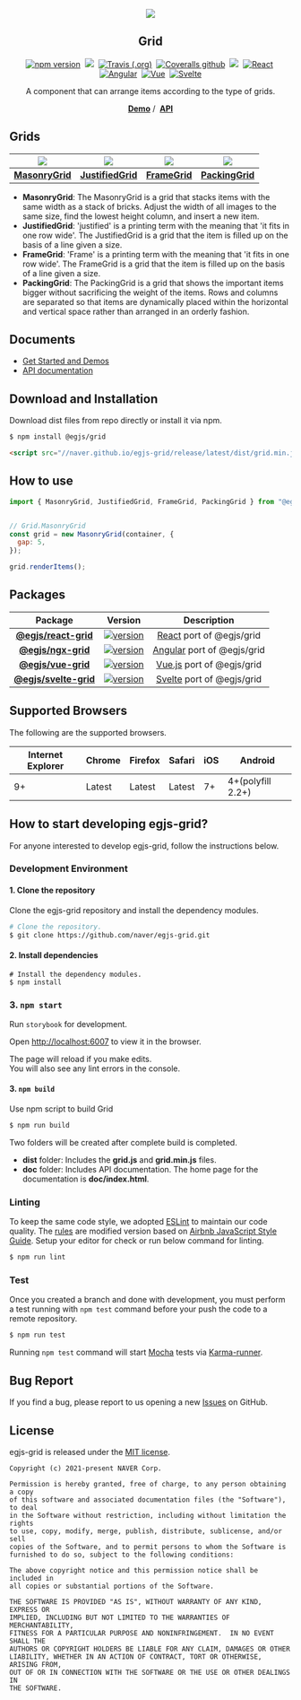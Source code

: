 
<Meta title="Introduction" />

<!-- README -->
<p align="middle" ><img src="https://naver.github.io/egjs-grid/images/logo.png" /></p>
<h2 align="middle">Grid</h2>
<p align="middle">
<a href="https://www.npmjs.com/package/@egjs/grid" target="_blank"><img src="https://img.shields.io/npm/v/@egjs/grid.svg?style=flat-square&color=007acc&label=version" alt="npm version" /></a>&nbsp;
<img src="https://img.shields.io/badge/language-typescript-blue.svg?style=flat-square" />&nbsp;
<a href="https://travis-ci.org/naver/egjs-grid" target="_blank"><img alt="Travis (.org)" src="https://img.shields.io/travis/naver/egjs-grid.svg?style=flat-square&label=build" /></a>&nbsp;
<a href="https://coveralls.io/github/naver/egjs-grid?branch=main&style=flat-square" target="_blank"><img alt="Coveralls github" src="https://img.shields.io/coveralls/github/naver/egjs-grid.svg?style=flat-square&label=%E2%9C%85%20coverage" /></a>&nbsp;
<a href="https://github.com/naver/egjs-grid/blob/main/LICENSE" target="_blank"><img src="https://img.shields.io/static/v1?style=flat-square&label=license&message=MIT&color=08CE5D" /></a>&nbsp;
<a href="https://github.com/naver/egjs-grid/tree/main/packages/react-grid" target="_blank"><img alt="React" src="https://img.shields.io/static/v1.svg?label=&message=React&style=flat-square&color=61daeb" /></a>&nbsp;
<a href="https://github.com/naver/egjs-grid/tree/main/packages/ngx-grid" target="_blank"><img alt="Angular" src="https://img.shields.io/static/v1.svg?label=&message=Angular&style=flat-square&color=C82B38" /></a>&nbsp;
<a href="https://github.com/naver/egjs-grid/tree/main/packages/vue-grid" target="_blank"><img
    alt="Vue"
    src="https://img.shields.io/static/v1.svg?label=&message=Vue&style=flat-square&color=3fb984" /></a>&nbsp;
<a href="https://github.com/naver/egjs-grid/tree/main/packages/svelte-grid" target="_blank"><img alt="Svelte" src="https://img.shields.io/static/v1.svg?label=&message=Svelte&style=flat-square&color=C82B38" /></a>
</p>
<p align="middle">A component that can arrange items according to the type of grids.</p>
<p align="middle">
    <a href="https://naver.github.io/egjs-grid" target="_blank"><strong>Demo</strong></a> /&nbsp;
    <a href="https://naver.github.io/egjs-grid/release/latest/doc/" target="_blank"><strong>API</strong></a>
</p>


## Grids

|<img src="https://naver.github.io/egjs-grid/images/MasonryGrid.png" />|<img src="https://naver.github.io/egjs-grid/images/JustifiedGrid.png" />|<img src="https://naver.github.io/egjs-grid/images/FrameGrid.png" />|<img src="https://naver.github.io/egjs-grid/images/PackingGrid.png" />|
|:---:|:---:|:---:|:---:|
|[**MasonryGrid**](http://naver.github.io/egjs-grid/storybook/?path=/story/examples-masonrygrid--masonry-grid-template)|[**JustifiedGrid**](http://naver.github.io/egjs-grid/storybook/?path=/story/examples-justifiedgrid--justified-grid-template)|[**FrameGrid**](http://naver.github.io/egjs-grid/storybook/?path=/story/examples-framegrid--frame-grid-template)|[**PackingGrid**](http://naver.github.io/egjs-grid/storybook/?path=/story/examples-packinggrid--packing-grid-template)|

* **MasonryGrid**: The MasonryGrid is a grid that stacks items with the same width as a stack of bricks. Adjust the width of all images to the same size, find the lowest height column, and insert a new item.
* **JustifiedGrid**: 'justified' is a printing term with the meaning that 'it fits in one row wide'. The JustifiedGrid is a grid that the item is filled up on the basis of a line given a size.
* **FrameGrid**: 'Frame' is a printing term with the meaning that 'it fits in one row wide'. The FrameGrid is a grid that the item is filled up on the basis of a line given a size.
* **PackingGrid**: The PackingGrid is a grid that shows the important items bigger without sacrificing the weight of the items. Rows and columns are separated so that items are dynamically placed within the horizontal and vertical space rather than arranged in an orderly fashion.


## Documents
- [Get Started and Demos](https://naver.github.io/egjs-grid/)
- [API documentation](https://naver.github.io/egjs-grid/release/latest/doc/)

## Download and Installation

Download dist files from repo directly or install it via npm.

```bash
$ npm install @egjs/grid
```

```html
<script src="//naver.github.io/egjs-grid/release/latest/dist/grid.min.js"></script>
```

## How to use
```js
import { MasonryGrid, JustifiedGrid, FrameGrid, PackingGrid } from "@egjs/grid";


// Grid.MasonryGrid
const grid = new MasonryGrid(container, {
  gap: 5,
});

grid.renderItems();
```


## Packages
|Package|Version|Description|
|:-----:|:-----:|:-----:|
|[**@egjs/react-grid**](https://github.com/naver/egjs-grid/blob/main/packages/react-grid/README.md)|<a href="https://www.npmjs.com/package/@egjs/react-grid" target="_blank"><img src="https://img.shields.io/npm/v/@egjs/react-grid.svg?style=flat-square&color=00d8ff&label=%F0%9F%94%96" alt="version" /></a>|[React](https://reactjs.org/) port of @egjs/grid|
|[**@egjs/ngx-grid**](https://github.com/naver/egjs-grid/blob/main/packages/ngx-grid/README.md)|<a href="https://www.npmjs.com/package/@egjs/ngx-grid" target="_blank"><img src="https://img.shields.io/npm/v/@egjs/ngx-grid.svg?style=flat-square&color=dd0031&label=%F0%9F%94%96" alt="version" /></a>| [Angular](https://angular.io/) port of @egjs/grid|
|[**@egjs/vue-grid**](https://github.com/naver/egjs-grid/blob/main/packages/vue-grid/README.md)|<a href="https://www.npmjs.com/package/@egjs/vue-grid" target="_blank"><img src="https://img.shields.io/npm/v/@egjs/vue-grid.svg?style=flat-square&color=42b883&label=%F0%9F%94%96" alt="version" /></a>| [Vue.js](https://vuejs.org/v2/guide/index.html) port of @egjs/grid|
|[**@egjs/svelte-grid**](https://github.com/naver/egjs-grid/blob/main/packages/svelte-grid/README.md)|<a href="https://www.npmjs.com/package/@egjs/svelte-grid" target="_blank"><img src="https://img.shields.io/npm/v/@egjs/svelte-grid.svg?style=flat-square&color=ff3d00&label=%F0%9F%94%96" alt="version" /></a>| [Svelte](https://svelte.dev/) port of @egjs/grid|


## Supported Browsers
The following are the supported browsers.

|Internet Explorer|Chrome|Firefox|Safari|iOS|Android|
|---|---|---|---|---|---|
|9+|Latest|Latest|Latest|7+|4+(polyfill 2.2+)|



## How to start developing egjs-grid?

For anyone interested to develop egjs-grid, follow the instructions below.

### Development Environment

#### 1. Clone the repository

Clone the egjs-grid repository and install the dependency modules.

```bash
# Clone the repository.
$ git clone https://github.com/naver/egjs-grid.git
```

#### 2. Install dependencies

```
# Install the dependency modules.
$ npm install
```
### 3. `npm start`

Run `storybook` for development.

Open [http://localhost:6007](http://localhost:6007) to view it in the browser.

The page will reload if you make edits.\
You will also see any lint errors in the console.

#### 3. `npm build`

Use npm script to build Grid

```bash
$ npm run build
```

Two folders will be created after complete build is completed.

- **dist** folder: Includes the **grid.js** and **grid.min.js** files.
- **doc** folder: Includes API documentation. The home page for the documentation is **doc/index.html**.

### Linting

To keep the same code style, we adopted [ESLint](http://eslint.org/) to maintain our code quality. The [rules](https://github.com/naver/eslint-config-naver/tree/main/rules) are modified version based on [Airbnb JavaScript Style Guide](https://github.com/airbnb/javascript).
Setup your editor for check or run below command for linting.

```bash
$ npm run lint
```

### Test

Once you created a branch and done with development, you must perform a test running with `npm test` command before your push the code to a remote repository.

```bash
$ npm run test
```
Running `npm test` command will start [Mocha](https://mochajs.org/) tests via [Karma-runner](https://karma-runner.github.io/).


## Bug Report

If you find a bug, please report to us opening a new [Issues](https://github.com/naver/egjs-grid/issues) on GitHub.


## License
egjs-grid is released under the [MIT license](https://github.com/naver/egjs/blob/master/LICENSE.txt).

```
Copyright (c) 2021-present NAVER Corp.

Permission is hereby granted, free of charge, to any person obtaining a copy
of this software and associated documentation files (the "Software"), to deal
in the Software without restriction, including without limitation the rights
to use, copy, modify, merge, publish, distribute, sublicense, and/or sell
copies of the Software, and to permit persons to whom the Software is
furnished to do so, subject to the following conditions:

The above copyright notice and this permission notice shall be included in
all copies or substantial portions of the Software.

THE SOFTWARE IS PROVIDED "AS IS", WITHOUT WARRANTY OF ANY KIND, EXPRESS OR
IMPLIED, INCLUDING BUT NOT LIMITED TO THE WARRANTIES OF MERCHANTABILITY,
FITNESS FOR A PARTICULAR PURPOSE AND NONINFRINGEMENT.  IN NO EVENT SHALL THE
AUTHORS OR COPYRIGHT HOLDERS BE LIABLE FOR ANY CLAIM, DAMAGES OR OTHER
LIABILITY, WHETHER IN AN ACTION OF CONTRACT, TORT OR OTHERWISE, ARISING FROM,
OUT OF OR IN CONNECTION WITH THE SOFTWARE OR THE USE OR OTHER DEALINGS IN
THE SOFTWARE.
```
